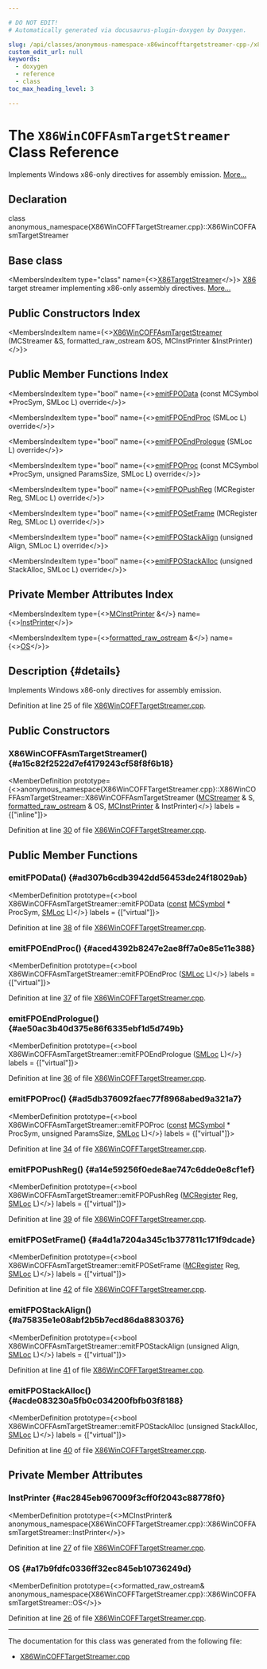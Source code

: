 ```yaml
---

# DO NOT EDIT!
# Automatically generated via docusaurus-plugin-doxygen by Doxygen.

slug: /api/classes/anonymous-namespace-x86wincofftargetstreamer-cpp-/x86wincoffasmtargetstreamer
custom_edit_url: null
keywords:
  - doxygen
  - reference
  - class
toc_max_heading_level: 3

---
```





# The `X86WinCOFFAsmTargetStreamer` Class Reference

<DoxygenPage pluginConfig={pluginConfig}>

Implements Windows x86-only directives for assembly emission. <a href="#details">More...</a>

## Declaration

<CodeBlock>class anonymous_namespace{X86WinCOFFTargetStreamer.cpp}::X86WinCOFFAsmTargetStreamer</CodeBlock>

## Base class

<MembersIndex>

<MembersIndexItem
  type="class"
  name={<><a href="/docs/api/classes/llvm/x86targetstreamer">X86TargetStreamer</a></>}>
<a href="/docs/api/namespaces/llvm/x86">X86</a> target streamer implementing x86-only assembly directives. <a href="/docs/api/classes/llvm/x86targetstreamer/#details">More...</a>
</MembersIndexItem>

</MembersIndex>

## Public Constructors Index

<MembersIndex>

<MembersIndexItem
  name={<><a href="#a15c82f2522d7ef4179243cf58f8f6b18">X86WinCOFFAsmTargetStreamer</a> (MCStreamer &amp;S, formatted&#95;raw&#95;ostream &amp;OS, MCInstPrinter &amp;InstPrinter)</>}>
</MembersIndexItem>

</MembersIndex>

## Public Member Functions Index

<MembersIndex>

<MembersIndexItem
  type="bool"
  name={<><a href="#ad307b6cdb3942dd56453de24f18029ab">emitFPOData</a> (const MCSymbol &#42;ProcSym, SMLoc L) override</>}>
</MembersIndexItem>

<MembersIndexItem
  type="bool"
  name={<><a href="#aced4392b8247e2ae8ff7a0e85e11e388">emitFPOEndProc</a> (SMLoc L) override</>}>
</MembersIndexItem>

<MembersIndexItem
  type="bool"
  name={<><a href="#ae50ac3b40d375e86f6335ebf1d5d749b">emitFPOEndPrologue</a> (SMLoc L) override</>}>
</MembersIndexItem>

<MembersIndexItem
  type="bool"
  name={<><a href="#ad5db376092faec77f8968abed9a321a7">emitFPOProc</a> (const MCSymbol &#42;ProcSym, unsigned ParamsSize, SMLoc L) override</>}>
</MembersIndexItem>

<MembersIndexItem
  type="bool"
  name={<><a href="#a14e59256f0ede8ae747c6dde0e8cf1ef">emitFPOPushReg</a> (MCRegister Reg, SMLoc L) override</>}>
</MembersIndexItem>

<MembersIndexItem
  type="bool"
  name={<><a href="#a4d1a7204a345c1b377811c171f9dcade">emitFPOSetFrame</a> (MCRegister Reg, SMLoc L) override</>}>
</MembersIndexItem>

<MembersIndexItem
  type="bool"
  name={<><a href="#a75835e1e08abf2b5b7ecd86da8830376">emitFPOStackAlign</a> (unsigned Align, SMLoc L) override</>}>
</MembersIndexItem>

<MembersIndexItem
  type="bool"
  name={<><a href="#acde083230a5fb0c034200fbfb03f8188">emitFPOStackAlloc</a> (unsigned StackAlloc, SMLoc L) override</>}>
</MembersIndexItem>

</MembersIndex>

## Private Member Attributes Index

<MembersIndex>

<MembersIndexItem
  type={<><a href="/docs/api/classes/llvm/mcinstprinter">MCInstPrinter</a> &amp;</>}
  name={<><a href="#ac2845eb967009f3cff0f2043c88778f0">InstPrinter</a></>}>
</MembersIndexItem>

<MembersIndexItem
  type={<><a href="/docs/api/classes/llvm/formatted-raw-ostream">formatted&#95;raw&#95;ostream</a> &amp;</>}
  name={<><a href="#a17b9fdfc0336ff32ec845eb10736249d">OS</a></>}>
</MembersIndexItem>

</MembersIndex>

## Description {#details}

Implements Windows x86-only directives for assembly emission.

Definition at line 25 of file <a href="/docs/api/files/lib/lib/target/lib/target/x86/lib/target/x86/mctargetdesc/x86wincofftargetstreamer-cpp">X86WinCOFFTargetStreamer.cpp</a>.

<SectionDefinition>

## Public Constructors

### X86WinCOFFAsmTargetStreamer() {#a15c82f2522d7ef4179243cf58f8f6b18}

<MemberDefinition
  prototype={<>anonymous&#95;namespace&#123;X86WinCOFFTargetStreamer.cpp&#125;::X86WinCOFFAsmTargetStreamer::X86WinCOFFAsmTargetStreamer (<a href="/docs/api/classes/llvm/mcstreamer">MCStreamer</a> &amp; S, <a href="/docs/api/classes/llvm/formatted-raw-ostream">formatted&#95;raw&#95;ostream</a> &amp; OS, <a href="/docs/api/classes/llvm/mcinstprinter">MCInstPrinter</a> &amp; InstPrinter)</>}
  labels = {["inline"]}>

Definition at line <a href="/docs/api/files/lib/lib/target/lib/target/x86/lib/target/x86/mctargetdesc/x86wincofftargetstreamer-cpp/#l00030">30</a> of file <a href="/docs/api/files/lib/lib/target/lib/target/x86/lib/target/x86/mctargetdesc/x86wincofftargetstreamer-cpp">X86WinCOFFTargetStreamer.cpp</a>.
</MemberDefinition>

</SectionDefinition>

<SectionDefinition>

## Public Member Functions

### emitFPOData() {#ad307b6cdb3942dd56453de24f18029ab}

<MemberDefinition
  prototype={<>bool X86WinCOFFAsmTargetStreamer::emitFPOData (<a href="/docs/api/files/lib/lib/target/lib/target/aarch64/aarch64promoteconstant-cpp/#a90f8350fecae261c25be85d38b451bff">const</a> <a href="/docs/api/classes/llvm/mcsymbol">MCSymbol</a> &#42; ProcSym, <a href="/docs/api/classes/llvm/smloc">SMLoc</a> L)</>}
  labels = {["virtual"]}>

Definition at line <a href="/docs/api/files/lib/lib/target/lib/target/x86/lib/target/x86/mctargetdesc/x86wincofftargetstreamer-cpp/#l00038">38</a> of file <a href="/docs/api/files/lib/lib/target/lib/target/x86/lib/target/x86/mctargetdesc/x86wincofftargetstreamer-cpp">X86WinCOFFTargetStreamer.cpp</a>.
</MemberDefinition>

### emitFPOEndProc() {#aced4392b8247e2ae8ff7a0e85e11e388}

<MemberDefinition
  prototype={<>bool X86WinCOFFAsmTargetStreamer::emitFPOEndProc (<a href="/docs/api/classes/llvm/smloc">SMLoc</a> L)</>}
  labels = {["virtual"]}>

Definition at line <a href="/docs/api/files/lib/lib/target/lib/target/x86/lib/target/x86/mctargetdesc/x86wincofftargetstreamer-cpp/#l00037">37</a> of file <a href="/docs/api/files/lib/lib/target/lib/target/x86/lib/target/x86/mctargetdesc/x86wincofftargetstreamer-cpp">X86WinCOFFTargetStreamer.cpp</a>.
</MemberDefinition>

### emitFPOEndPrologue() {#ae50ac3b40d375e86f6335ebf1d5d749b}

<MemberDefinition
  prototype={<>bool X86WinCOFFAsmTargetStreamer::emitFPOEndPrologue (<a href="/docs/api/classes/llvm/smloc">SMLoc</a> L)</>}
  labels = {["virtual"]}>

Definition at line <a href="/docs/api/files/lib/lib/target/lib/target/x86/lib/target/x86/mctargetdesc/x86wincofftargetstreamer-cpp/#l00036">36</a> of file <a href="/docs/api/files/lib/lib/target/lib/target/x86/lib/target/x86/mctargetdesc/x86wincofftargetstreamer-cpp">X86WinCOFFTargetStreamer.cpp</a>.
</MemberDefinition>

### emitFPOProc() {#ad5db376092faec77f8968abed9a321a7}

<MemberDefinition
  prototype={<>bool X86WinCOFFAsmTargetStreamer::emitFPOProc (<a href="/docs/api/files/lib/lib/target/lib/target/aarch64/aarch64promoteconstant-cpp/#a90f8350fecae261c25be85d38b451bff">const</a> <a href="/docs/api/classes/llvm/mcsymbol">MCSymbol</a> &#42; ProcSym, unsigned ParamsSize, <a href="/docs/api/classes/llvm/smloc">SMLoc</a> L)</>}
  labels = {["virtual"]}>

Definition at line <a href="/docs/api/files/lib/lib/target/lib/target/x86/lib/target/x86/mctargetdesc/x86wincofftargetstreamer-cpp/#l00034">34</a> of file <a href="/docs/api/files/lib/lib/target/lib/target/x86/lib/target/x86/mctargetdesc/x86wincofftargetstreamer-cpp">X86WinCOFFTargetStreamer.cpp</a>.
</MemberDefinition>

### emitFPOPushReg() {#a14e59256f0ede8ae747c6dde0e8cf1ef}

<MemberDefinition
  prototype={<>bool X86WinCOFFAsmTargetStreamer::emitFPOPushReg (<a href="/docs/api/classes/llvm/mcregister">MCRegister</a> Reg, <a href="/docs/api/classes/llvm/smloc">SMLoc</a> L)</>}
  labels = {["virtual"]}>

Definition at line <a href="/docs/api/files/lib/lib/target/lib/target/x86/lib/target/x86/mctargetdesc/x86wincofftargetstreamer-cpp/#l00039">39</a> of file <a href="/docs/api/files/lib/lib/target/lib/target/x86/lib/target/x86/mctargetdesc/x86wincofftargetstreamer-cpp">X86WinCOFFTargetStreamer.cpp</a>.
</MemberDefinition>

### emitFPOSetFrame() {#a4d1a7204a345c1b377811c171f9dcade}

<MemberDefinition
  prototype={<>bool X86WinCOFFAsmTargetStreamer::emitFPOSetFrame (<a href="/docs/api/classes/llvm/mcregister">MCRegister</a> Reg, <a href="/docs/api/classes/llvm/smloc">SMLoc</a> L)</>}
  labels = {["virtual"]}>

Definition at line <a href="/docs/api/files/lib/lib/target/lib/target/x86/lib/target/x86/mctargetdesc/x86wincofftargetstreamer-cpp/#l00042">42</a> of file <a href="/docs/api/files/lib/lib/target/lib/target/x86/lib/target/x86/mctargetdesc/x86wincofftargetstreamer-cpp">X86WinCOFFTargetStreamer.cpp</a>.
</MemberDefinition>

### emitFPOStackAlign() {#a75835e1e08abf2b5b7ecd86da8830376}

<MemberDefinition
  prototype={<>bool X86WinCOFFAsmTargetStreamer::emitFPOStackAlign (unsigned Align, <a href="/docs/api/classes/llvm/smloc">SMLoc</a> L)</>}
  labels = {["virtual"]}>

Definition at line <a href="/docs/api/files/lib/lib/target/lib/target/x86/lib/target/x86/mctargetdesc/x86wincofftargetstreamer-cpp/#l00041">41</a> of file <a href="/docs/api/files/lib/lib/target/lib/target/x86/lib/target/x86/mctargetdesc/x86wincofftargetstreamer-cpp">X86WinCOFFTargetStreamer.cpp</a>.
</MemberDefinition>

### emitFPOStackAlloc() {#acde083230a5fb0c034200fbfb03f8188}

<MemberDefinition
  prototype={<>bool X86WinCOFFAsmTargetStreamer::emitFPOStackAlloc (unsigned StackAlloc, <a href="/docs/api/classes/llvm/smloc">SMLoc</a> L)</>}
  labels = {["virtual"]}>

Definition at line <a href="/docs/api/files/lib/lib/target/lib/target/x86/lib/target/x86/mctargetdesc/x86wincofftargetstreamer-cpp/#l00040">40</a> of file <a href="/docs/api/files/lib/lib/target/lib/target/x86/lib/target/x86/mctargetdesc/x86wincofftargetstreamer-cpp">X86WinCOFFTargetStreamer.cpp</a>.
</MemberDefinition>

</SectionDefinition>

<SectionDefinition>

## Private Member Attributes

### InstPrinter {#ac2845eb967009f3cff0f2043c88778f0}

<MemberDefinition
  prototype={<>MCInstPrinter&amp; anonymous&#95;namespace&#123;X86WinCOFFTargetStreamer.cpp&#125;::X86WinCOFFAsmTargetStreamer::InstPrinter</>}>

Definition at line <a href="/docs/api/files/lib/lib/target/lib/target/x86/lib/target/x86/mctargetdesc/x86wincofftargetstreamer-cpp/#l00027">27</a> of file <a href="/docs/api/files/lib/lib/target/lib/target/x86/lib/target/x86/mctargetdesc/x86wincofftargetstreamer-cpp">X86WinCOFFTargetStreamer.cpp</a>.
</MemberDefinition>

### OS {#a17b9fdfc0336ff32ec845eb10736249d}

<MemberDefinition
  prototype={<>formatted&#95;raw&#95;ostream&amp; anonymous&#95;namespace&#123;X86WinCOFFTargetStreamer.cpp&#125;::X86WinCOFFAsmTargetStreamer::OS</>}>

Definition at line <a href="/docs/api/files/lib/lib/target/lib/target/x86/lib/target/x86/mctargetdesc/x86wincofftargetstreamer-cpp/#l00026">26</a> of file <a href="/docs/api/files/lib/lib/target/lib/target/x86/lib/target/x86/mctargetdesc/x86wincofftargetstreamer-cpp">X86WinCOFFTargetStreamer.cpp</a>.
</MemberDefinition>

</SectionDefinition>

<hr/>

The documentation for this class was generated from the following file:

<ul>
<li><a href="/docs/api/files/lib/lib/target/lib/target/x86/lib/target/x86/mctargetdesc/x86wincofftargetstreamer-cpp">X86WinCOFFTargetStreamer.cpp</a></li>
</ul>

</DoxygenPage>
